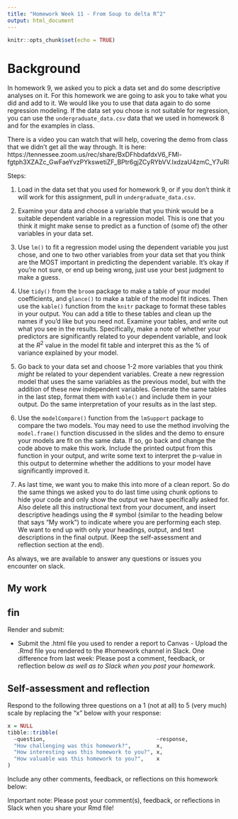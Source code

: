 ```yaml
---
title: "Homework Week 11 - From Soup to delta R^2"
output: html_document 
---
```


``` r
knitr::opts_chunk$set(echo = TRUE)
```

# Background

In homework 9, we asked you to pick a data set and do some descriptive analyses on it. For this homework we are going to ask you to take what you did and add to it. We would like you to use that data again to do some regression modeling. If the data set you chose is not suitable for regression, you can use the `undergraduate_data.csv` data that we used in homework 8 and for the examples in class.

There is a video you can watch that will help, covering the demo from class that we didn't get all the way through. It is here: https://tennessee.zoom.us/rec/share/BxDFhbdafdxV6_FMl-fgtph3XZAZc_GwFaeYvzPYkswetiZF_BPtr6gjZCyRYbVV.IxdzaU4zmC_Y7uRl 

Steps:

1. Load in the data set that you used for homework 9, or if you don't think it will work for this assignment, pull in `undergraduate_data.csv`. 

2. Examine your data and choose a variable that you think would be a suitable dependent variable in a regression model. This is one that you think it might make sense to predict as a function of (some of) the other variables in your data set. 

3. Use `lm()` to fit a regression model using the dependent variable you just chose, and one to two other variables from your data set that you think are the MOST important in predicting the dependent variable. It's okay if you're not sure, or end up being wrong, just use your best judgment to make a guess. 

4. Use `tidy()` from the `broom` package to make a table of your model coefficients, and `glance()` to make a table of the model fit indices. Then use the `kable()` function from the `knitr` package to format these tables in your output. You can add a title to these tables and clean up the names if you'd like but you need not. Examine your tables, and write out what you see in the results. Specifically, make a note of whether your predictors are significantly related to your dependent variable, and look at the $R^2%$ value in the model fit table and interpret this as the % of variance explained by your model.

5. Go back to your data set and choose 1-2 more variables that you think _might_ be related to your dependent variables. Create a new regression model that uses the same variables as the previous model, but with the addition of these new independent variables. Generate the same tables in the last step, format them with `kable()` and include them in your output. Do the same interpretation of your results as in the last step.

6. Use the `modelCompare()` function from the `lmSupport` package to compare the two models. You may need to use the method involving the `model.frame()` function discussed in the slides and the demo to ensure your models are fit on the same data. If so, go back and change the code above to make this work. Include the printed output from this function in your output, and write some text to interpret the p-value in this output to determine whether the additions to your model have significantly improved it.

7. As last time, we want you to make this into more of a clean report. So do the same things we asked you to do last time using chunk options to hide your code and only show the output we have specifically asked for. Also delete all this instructional text from your document, and insert descriptive headings using the # symbol (similar to the heading below that says "My work") to indicate where you are performing each step. We want to end up with only your headings, output, and text descriptions in the final output. (Keep the self-assessment and reflection section at the end).

As always, we are available to answer any questions or issues you encounter on slack.

## My work



## fin

Render and submit:

  - Submit the .html file you used to render a report to Canvas - Upload the
    .Rmd file you rendered to the \#homework channel in Slack. One difference
    from last week: Please post a comment, feedback, or reflection below *as
    well as to Slack when you post your homework*.

## Self-assessment and reflection

Respond to the following three questions on a 1 (not at all) to 5 (very much)
scale by replacing the "x" below with your response:

``` r
x = NULL
tibble::tribble(
  ~question,                                   ~response,
  "How challenging was this homework?",        x,
  "How interesting was this homework to you?", x,
  "How valuable was this homework to you?",    x
)
```

Include any other comments, feedback, or reflections on this homework below:


Important note: Please post your comment(s), feedback, or reflections in Slack
when you share your Rmd file!
